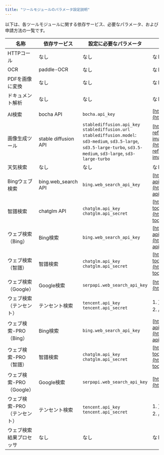 ```yaml
---
title: "ツールモジュールのパラメータ設定説明"
---
```


以下は、各ツールモジュールに関する依存サービス、必要なパラメータ、および申請方法の一覧です。

| 名称 | 依存サービス | 設定に必要なパラメータ | 申請方法 |
|------|--------------|-------------------------|-----------|
| HTTPコール | なし | なし | なし |
| OCR | paddle-OCR | なし | なし |
| PDFを画像に変換 | なし | なし | なし |
| ドキュメント解析 | なし | なし | なし |
| AI検索 | bocha API | `bocha.api_key` | [https://open.bochaai.com/](https://open.bochaai.com/) |
| 画像生成ツール | stable diffusion API | `stablediffusion.api_key`<br>`stablediffusion.url`<br>`stablediffusion.model`: `sd3-medium`, `sd3.5-large`, `sd3.5-large-turbo`, `sd3.5-medium`, `sd3-large`, `sd3-large-turbo` | [https://platform.stability.ai/docs/api-reference#tag/Generate/paths/~1v2beta~1stable-image~1generate~1sd3/post](https://platform.stability.ai/docs/api-reference#tag/Generate/paths/~1v2beta~1stable-image~1generate~1sd3/post) |
| 天気検索 | なし | なし | なし |
| Bingウェブ検索 | bing.web_search API | `bing.web_search_api_key` | [https://learn.microsoft.com/en-us/bing/search-apis/bing-web-search/](https://learn.microsoft.com/en-us/bing/search-apis/bing-web-search/) |
| 智譜検索 | chatglm API | `chatglm.api_key`<br>`chatglm.api_secret` | [https://open.bigmodel.cn/dev/api/search-tool/web-search-pro](https://open.bigmodel.cn/dev/api/search-tool/web-search-pro) |
| ウェブ検索（Bing） | Bing検索 | `bing.web_search_api_key` | [https://learn.microsoft.com/en-us/bing/search-apis/bing-web-search/](https://learn.microsoft.com/en-us/bing/search-apis/bing-web-search/) |
| ウェブ検索（智譜） | 智譜検索 | `chatglm.api_key`<br>`chatglm.api_secret` | [https://open.bigmodel.cn/dev/api/search-tool/web-search-pro](https://open.bigmodel.cn/dev/api/search-tool/web-search-pro) |
| ウェブ検索（Google） | Google検索 | `serpapi.web_search_api_key` | [https://serpapi.com/search-api](https://serpapi.com/search-api) |
| ウェブ検索（テンセント） | テンセント検索 | `tencent.api_key`<br>`tencent.api_secret` | 1. [Tencent Cloud 開通ガイド](https://docs.qq.com/doc/DVG10VlFlYmxvdXlk?nlc=1)<br>2. [APIドキュメントとデバッグ](https://docs.qq.com/doc/DVFphQmtubk5UaGlW) |
| ウェブ検索-PRO（Bing） | Bing検索 | `bing.web_search_api_key` | [https://learn.microsoft.com/en-us/bing/search-apis/bing-web-search/](https://learn.microsoft.com/en-us/bing/search-apis/bing-web-search/) |
| ウェブ検索-PRO（智譜） | 智譜検索 | `chatglm.api_key`<br>`chatglm.api_secret` | [https://open.bigmodel.cn/dev/api/search-tool/web-search-pro](https://open.bigmodel.cn/dev/api/search-tool/web-search-pro) |
| ウェブ検索-PRO（Google） | Google検索 | `serpapi.web_search_api_key` | [https://serpapi.com/search-api](https://serpapi.com/search-api) |
| ウェブ検索-PRO（テンセント） | テンセント検索 | `tencent.api_key`<br>`tencent.api_secret` | 1. [Tencent Cloud 開通ガイド](https://docs.qq.com/doc/DVG10VlFlYmxvdXlk?nlc=1)<br>2. [APIドキュメントとデバッグ](https://docs.qq.com/doc/DVFphQmtubk5UaGlW) |
| ウェブ検索結果プロセッサ | なし | なし | なし |
